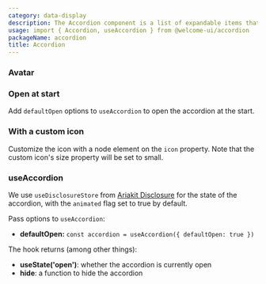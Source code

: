 ```yaml
---
category: data-display
description: The Accordion component is a list of expandable items that allow users to reveal or hide content by clicking on headers. It helps keep interfaces clean and organized by displaying information in collapsible sections.
usage: import { Accordion, useAccordion } from @welcome-ui/accordion
packageName: accordion
title: Accordion
---
```


### Avatar

<div data-playground="avatar.tsx" data-component="Accordion"></div>

### Open at start

Add `defaultOpen` options to `useAccordion` to open the accordion at the start.

<div data-playground="open-at-start.tsx" data-component="Accordion"></div>

### With a custom icon

Customize the icon with a node element on the `icon` property. Note that the custom icon's size property will be set to small.

<div data-playground="with-custom-icon.tsx" data-component="Accordion"></div>

### useAccordion

We use `useDisclosureStore` from [Ariakit Disclosure](https://ariakit.org/reference/use-disclosure-store) for the state of the accordion, with the `animated` flag set to true by default.

Pass options to `useAccordion`:

- **defaultOpen:** `const accordion = useAccordion({ defaultOpen: true })`

The hook returns (among other things):

- **useState('open')**: whether the accordion is currently open
- **hide**: a function to hide the accordion
